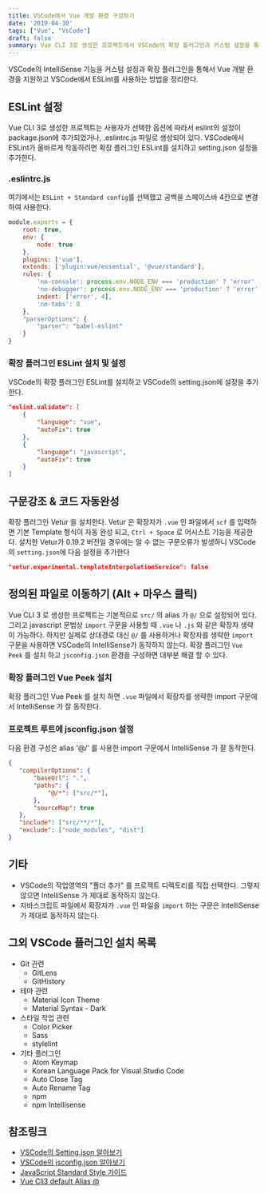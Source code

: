```yaml
---
title: VSCode에서 Vue 개발 환경 구성하기
date: '2019-04-30'
tags: ["Vue", "VsCode"]
draft: false
summary: Vue CLI 3로 생성한 프로젝트에서 VSCode의 확장 플러그인과 커스텀 설정을 통해 IntelliSense와 ESLint를 활용할 수 있다. 
---
```


VSCode의 IntelliSense 기능을 커스텀 설정과 확장 플러그인을 통해서 Vue 개발 환경을 지원하고 VSCode에서 ESLint를 사용하는 방법을 정리한다.

## ESLint 설정

Vue CLI 3로 생성한 프로젝트는 사용자가 선택한 옵션에 따라서 eslint의 설정이 package.json에 추가되었거나, .eslintrc.js 파일로 생성되어 있다. VSCode에서 ESLint가 올바르게 작동하려면 확장 플러그인 ESLint를 설치하고 setting.json 설정을 추가한다.

### .eslintrc.js

여기에서는 `ESLint + Standard config`를 선택했고 공백을 스페이스바 4칸으로 변경하여 사용한다.

```js:.eslintrc.js
module.exports = {
    root: true,
    env: {
        node: true
    },
    plugins: ['vue'],
    extends: ['plugin:vue/essential', '@vue/standard'],
    rules: {
        'no-console': process.env.NODE_ENV === 'production' ? 'error' : 'off',
        'no-debugger': process.env.NODE_ENV === 'production' ? 'error' : 'off',
        indent: ['error', 4],
        'no-tabs': 0
    },
    "parserOptions": {
        "parser": "babel-eslint"
    }
}
```

### 확장 플러그인 ESLint 설치 및 설정

VSCode의 확장 플러그인 ESLint를 설치하고 VSCode의 setting.json에 설정을 추가한다.

```json:setting.json
"eslint.validate": [
    {
        "language": "vue",
        "autoFix": true
    },
    {
        "language": "javascript",
        "autoFix": true
    }
]
```

## 구문강조 & 코드 자동완성

확장 플러그인 Vetur 을 설치한다. Vetur 은 확장자가 `.vue` 인 파일에서 `scf` 를 입력하면 기본 Template 형식이 자동 완성 되고,  `Ctrl + Space` 로  어시스트 기능을 제공한다. 설치한 Vetur가 0.19.2 버전일 경우에는 알 수 없는 구문오류가 발생하니 VSCode의 `setting.json`에 다음 설정을 추가한다  

```json:setting.json
"vetur.experimental.templateInterpolationService": false
```

## 정의된 파일로 이동하기 (Alt + 마우스 클릭)

Vue CLI 3 로 생성한 프로젝트는 기본적으로 `src/` 의 alias 가 `@/` 으로 설정되어 있다. 그리고 javascript 문법상 `import` 구문을 사용할 때 `.vue` 나 `.js` 와 같은 확장자 생략이 가능하다. 하지만 실제로 상대경로 대신 `@/` 를 사용하거나 확장자를 생략한 `import` 구문을 사용하면 VSCode의 IntelliSense가 동작하지 않는다. 확장 플러그인 `Vue Peek` 를 설치 하고 `jsconfig.json` 환경을 구성하면 대부분 해결 할 수 있다.  

### 확장 플러그인 Vue Peek 설치

확장 플러그인 Vue Peek 를 설치 하면 `.vue` 파일에서 확장자를 생략한 import 구문에서 IntelliSense 가 잘 동작한다.

### 프로젝트 루트에 jsconfig.json 설정

다음 환경 구성은 alias '@/' 를 사용한 import 구문에서 IntelliSense 가 잘 동작한다.

```json:jsconfig.json
{
   "compilerOptions": {
       "baseUrl": ".",
       "paths": {
           "@/*": ["src/*"],
       },
       "sourceMap": true
   },
   "include": ["src/**/*"],
   "exclude": ["node_modules", "dist"]
}
```

## 기타

* VSCode의 작업영역의 "폴더 추가" 를 프로젝트 디렉토리를 직접 선택한다. 그렇지 않으면 IntelliSense 가 제대로 동작하지 않는다.
* 자바스크립트 파일에서 확장자가 `.vue` 인 파일을 `import` 하는 구문은 IntelliSense 가 제대로 동작하지 않는다.

## 그외 VSCode 플러그인 설치 목록

* Git 관련
  * GitLens
  * GitHistory
* 테마 관련
  * Material Icon Theme
  * Material Syntax - Dark
* 스타일 작업 관련
  * Color Picker
  * Sass
  * stylelint
* 기타 플러그인
  * Atom Keymap
  * Korean Language Pack for Visual Studio Code
  * Auto Close Tag
  * Auto Rename Tag
  * npm
  * npm Intellisense

## 참조링크

* [VSCode의 Setting.json 알아보기](https://vscode.readthedocs.io/en/latest/getstarted/settings/)
* [VSCode의 jsconfig.json 알아보기](https://code.visualstudio.com/docs/languages/jsconfig)
* [JavaScript Standard Style 가이드](https://standardjs.com/)
* [Vue Cli3 default Alias @](https://github.com/vuejs/vue-cli/blob/ff57b8f55fa69873f643e418cfe6d4842d7c7674/packages/%40vue/cli-service/lib/config/base.js#L49-L50)
